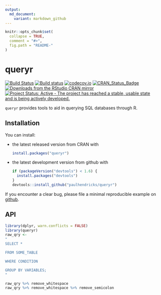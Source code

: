 ```yaml
---
output:
  md_document:
    variant: markdown_github
---
```


<!-- README.md is generated from README.Rmd. Please edit that file -->

```r
knitr::opts_chunk$set(
  collapse = TRUE,
  comment = "#>",
  fig.path = "README-"
)
```

# queryr

[![Build Status](https://travis-ci.org/paulhendricks/queryr.png?branch=master)](https://travis-ci.org/paulhendricks/queryr)
[![Build status](https://ci.appveyor.com/api/projects/status/78uv9bj95a7a366c/branch/master?svg=true)](https://ci.appveyor.com/project/paulhendricks/queryr/branch/master)
[![codecov.io](http://codecov.io/github/paulhendricks/queryr/coverage.svg?branch=master)](http://codecov.io/github/paulhendricks/queryr?branch=master)
[![CRAN_Status_Badge](http://www.r-pkg.org/badges/version/queryr)](http://cran.r-project.org/package=queryr)
[![Downloads from the RStudio CRAN mirror](http://cranlogs.r-pkg.org/badges/queryr)](http://cran.rstudio.com/package=queryr)
[![Project Status: Active - The project has reached a stable, usable state and is being actively developed.](http://www.repostatus.org/badges/0.1.0/active.svg)](http://www.repostatus.org/#active)

`queryr` provides tools to aid in querying SQL databases through R.

## Installation

You can install:

* the latest released version from CRAN with

    ```R
    install.packages("queryr")
    ````

* the latest development version from github with

    ```R
    if (packageVersion("devtools") < 1.6) {
      install.packages("devtools")
    }
    devtools::install_github("paulhendricks/queryr")
    ```

If you encounter a clear bug, please file a minimal reproducible example on [github](https://github.com/paulhendricks/queryr/issues).

## API

```r
library(dplyr, warn.conflicts = FALSE)
library(queryr)
raw_qry <- 
"
SELECT * 

FROM SOME_TABLE

WHERE CONDITION 

GROUP BY VARIABLES;
"

raw_qry %>% remove_whitespace
raw_qry %>% remove_whitespace %>% remove_semicolon
```

